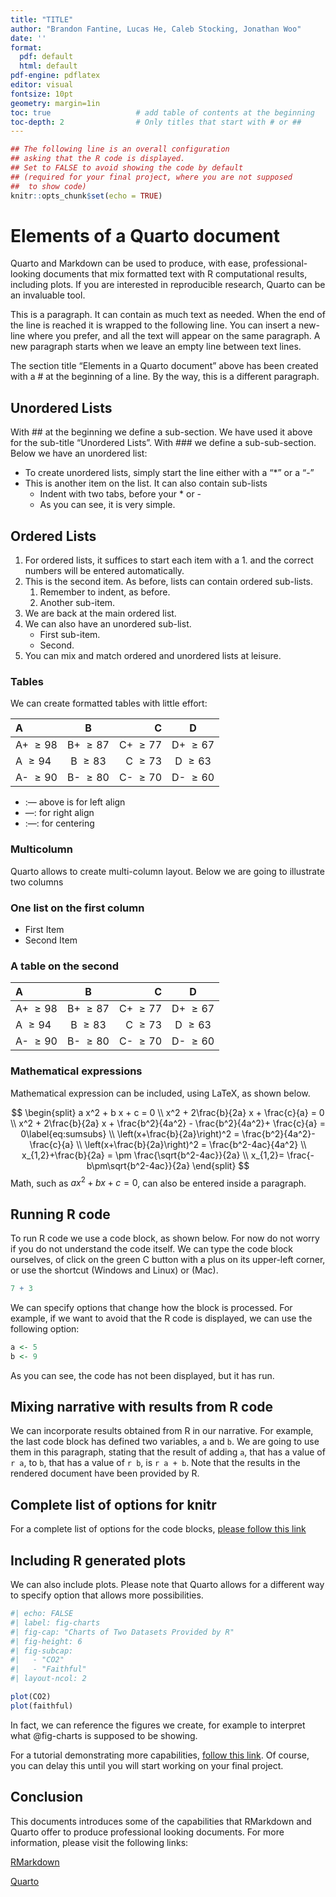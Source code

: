 ```yaml
---
title: "TITLE"
author: "Brandon Fantine, Lucas He, Caleb Stocking, Jonathan Woo"
date: ''
format:
  pdf: default
  html: default
pdf-engine: pdflatex
editor: visual
fontsize: 10pt
geometry: margin=1in
toc: true                   # add table of contents at the beginning
toc-depth: 2                # Only titles that start with # or ##
---
```


```r
## The following line is an overall configuration
## asking that the R code is displayed.
## Set to FALSE to avoid showing the code by default
## (required for your final project, where you are not supposed
##  to show code)
knitr::opts_chunk$set(echo = TRUE)
```

# Elements of a Quarto document

Quarto and Markdown can be used to produce, with ease, professional-looking documents that mix formatted text with R computational results, including plots. If you are interested in reproducible research, Quarto can be an invaluable tool.

This is a paragraph. It can contain as much text as needed. When the end of the line is reached it is wrapped to the following line. You can insert a new-line where you prefer, and all the text will appear on the same paragraph. A new paragraph starts when we leave an empty line between text lines.

The section title "Elements in a Quarto document" above has been created with a \# at the beginning of a line. By the way, this is a different paragraph.

## Unordered Lists

With \## at the beginning we define a sub-section. We have used it above for the sub-title "Unordered Lists". With \### we define a sub-sub-section. Below we have an unordered list:

-   To create unordered lists, simply start the line either with a "\*" or a "-"
-   This is another item on the list. It can also contain sub-lists
    -   Indent with two tabs, before your \* or -
    -   As you can see, it is very simple.

## Ordered Lists

1.  For ordered lists, it suffices to start each item with a 1. and the correct numbers will be entered automatically.
2.  This is the second item. As before, lists can contain ordered sub-lists.
    1.  Remember to indent, as before.
    2.  Another sub-item.
3.  We are back at the main ordered list.
4.  We can also have an unordered sub-list.
    -   First sub-item.
    -   Second.
5.  You can mix and match ordered and unordered lists at leisure.

### Tables

We can create formatted tables with little effort:

| A            |      B       |            C |      D       |
|:-------------|:------------:|-------------:|:------------:|
| A+ $\geq 98$ | B+ $\geq 87$ | C+ $\geq 77$ | D+ $\geq 67$ |
| A $\geq 94$  | B $\geq 83$  |  C $\geq 73$ | D $\geq 63$  |
| A- $\geq 90$ | B- $\geq 80$ | C- $\geq 70$ | D- $\geq 60$ |

-   :--- above is for left align
-   ---: for right align
-   :---: for centering

### Multicolumn

Quarto allows to create multi-column layout. Below we are going to illustrate two columns

::: {layout-ncol="2"}
### One list on the first column

-   First Item
-   Second Item

### A table on the second

| A            |      B       |            C |      D       |
|:-------------|:------------:|-------------:|:------------:|
| A+ $\geq 98$ | B+ $\geq 87$ | C+ $\geq 77$ | D+ $\geq 67$ |
| A $\geq 94$  | B $\geq 83$  |  C $\geq 73$ | D $\geq 63$  |
| A- $\geq 90$ | B- $\geq 80$ | C- $\geq 70$ | D- $\geq 60$ |
:::

### Mathematical expressions

Mathematical expression can be included, using LaTeX, as shown below.

$$
\begin{split}
  a x^2 + b x + c = 0 \\
  x^2 + 2\frac{b}{2a} x + \frac{c}{a} = 0 \\
  x^2 + 2\frac{b}{2a} x + \frac{b^2}{4a^2} - \frac{b^2}{4a^2}+ \frac{c}{a} = 0\label{eq:sumsubs} \\
  \left(x+\frac{b}{2a}\right)^2 = \frac{b^2}{4a^2}- \frac{c}{a} \\
  \left(x+\frac{b}{2a}\right)^2 = \frac{b^2-4ac}{4a^2} \\
  x_{1,2}+\frac{b}{2a} = \pm \frac{\sqrt{b^2-4ac}}{2a} \\
  x_{1,2}= \frac{-b\pm\sqrt{b^2-4ac}}{2a}
\end{split}
$$ Math, such as $ax^2+bx+c = 0$, can also be entered inside a paragraph.

## Running R code

To run R code we use a code block, as shown below. For now do not worry if you do not understand the code itself. We can type the code block ourselves, of click on the green C button with a plus on its upper-left corner, or use the shortcut <Ctrl-Alt-I> (Windows and Linux) or <Cmd-Option-I> (Mac).

```r
7 + 3
```

We can specify options that change how the block is processed. For example, if we want to avoid that the R code is displayed, we can use the following option:

```r
a <- 5
b <- 9
```

As you can see, the code has not been displayed, but it has run.

## Mixing narrative with results from R code

We can incorporate results obtained from R in our narrative. For example, the last code block has defined two variables, `a` and `b`. We are going to use them in this paragraph, stating that the result of adding `a`, that has a value of `r a`, to `b`, that has a value of `r b`, is `r a + b`. Note that the results in the rendered document have been provided by R.

## Complete list of options for knitr

For a complete list of options for the code blocks, [please follow this link](https://yihui.name/knitr/options/)

## Including R generated plots

We can also include plots. Please note that Quarto allows for a different way to specify option that allows more possibilities.

```r
#| echo: FALSE
#| label: fig-charts
#| fig-cap: "Charts of Two Datasets Provided by R"
#| fig-height: 6
#| fig-subcap: 
#|   - "CO2"
#|   - "Faithful"
#| layout-ncol: 2

plot(CO2)
plot(faithful)
```

In fact, we can reference the figures we create, for example to interpret what @fig-charts is supposed to be showing.

For a tutorial demonstrating more capabilities, [follow this link](https://quarto.org/docs/get-started/computations/rstudio.html). Of course, you can delay this until you will start working on your final project.

## Conclusion

This documents introduces some of the capabilities that RMarkdown and Quarto offer to produce professional looking documents. For more information, please visit the following links:

[RMarkdown](https://rmarkdown.rstudio.com/)

[Quarto](https://quarto.org/)
